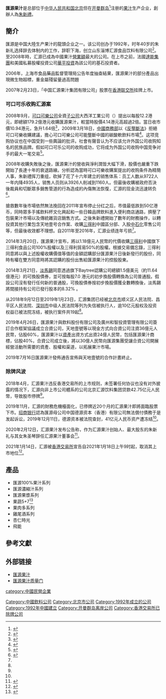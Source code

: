 {{Infobox_Company
| company_name = 匯源果汁
| company_logo = [[File:Huiyuan.png|File:Huiyuan.png]]
| company_type = [[上市公司|上市公司]]
| foundation = 1992年<br>{{CYM}}
| location = {{CHN}}[[北京市|北京市]][[顺义区|顺义区]][[北小营镇|北小营镇]]
| key_people = 董事長：[[朱新禮|朱新禮]]44.6%
| industry = 製造業（果汁）
| num_employees = 30,000人
| products = [[果汁|果汁]]
| revenue = {{profit}} 53.82億元人民幣（2017年）
| homepage = [http://www.huiyuan.com.cn/ 匯源果汁]
}}

'''匯源果汁'''是总部位于[[中华人民共和国|中华人民共和国]][[北京|北京]]但在[[开曼群岛|开曼群岛]]<ref>{{Cite web |url=http://business.sohu.com/20090323/n262949265.shtml |title=存档副本 |accessdate=2009-03-24 |archive-date=2009-03-27 |archive-url=https://web.archive.org/web/20090327050146/http://business.sohu.com/20090323/n262949265.shtml |dead-url=no }}</ref>注册的[[果汁|果汁]]生产企业，創辦人為[[朱新禮|朱新禮]]。

== 簡介 ==
匯源是中国大陸生产果汁的龍頭企业之一。该公司创办于1992年，时年40岁的朱新礼选择辞去体制内的工作，辞职下海，创立山东淄博汇源食品饮料有限公司<ref name=":0">{{Cite web|title=一代“国民品牌”传奇 汇源果汁迎来最后上市日|url=http://finance.sina.com.cn/roll/2021-01-15/doc-ikftssan6381983.shtml|accessdate=2021-01-18|author=中国基金报|date=2021-01-15|format=|publisher=新浪财经|language=zh|archiveurl=https://web.archive.org/web/20210117203042/http://finance.sina.com.cn/roll/2021-01-15/doc-ikftssan6381983.shtml?cref=cj|archivedate=2021-01-18}}</ref>。至2008年時，汇源已成為中國果汁[[營業額|營業額]]最大的公司。在上市之前，法國[[達能集團|達能集團]]和美國私募股權投資公司[[華平投資|華平投資]]為該公司的基石投資者。

2006年，上海市食品藥品監督管理局公告年度抽查結果，匯源果汁的部分產品出現微生物超標，重金屬殘留量過高問題

2007年2月23日，「中国汇源果汁集团有限公司」股票在[[香港联交所|香港联交所]]挂牌上市。

=== 可口可乐收购汇源案 ===
{{主条目|可口可乐收购汇源事件}}
2008年9月，[[可口可樂公司|可口可樂公司]]全資[[子公司|子公司]]大西洋工業公司（{{lang-en|Atlantic Industries}}）提出以每股12.2港元，即總額179.2億港元收購匯源果汁，較當時股價4.14港元高超過2倍。當日收市價10.94港元，急升1.64倍<ref>{{Cite web |url=http://www.xinhuanet.com/food/2019-05/11/c_1124480111.htm |title=匯源果汁案十年 |accessdate=2019-12-14 |archive-date=2019-12-14 |archive-url=https://web.archive.org/web/20191214111631/http://www.xinhuanet.com/food/2019-05/11/c_1124480111.htm |dead-url=no }}</ref>，2009年3月18日，[[中國商務部|中國商務部]]以《[[反壟斷法|反壟斷法]]》拒絕可口可樂收購建議，擔心可口可樂公司可能壟斷中國的碳酸軟飲料市場<ref>{{Cite web |url=http://mnc.people.com.cn/BIG5/54849/69894/133418/index.html |title=商務部禁止可口可樂購匯源，３月或成為鋼材凈進口國 |access-date=2019-12-14 |archive-url=https://web.archive.org/web/20090721183429/http://mnc.people.com.cn/BIG5/54849/69894/133418/index.html |archive-date=2009-07-21 |dead-url=yes }}</ref>。这项竞购协议也在中国受到一些輿論的批评。社會有聲音认为不应该允许外国公司收购知名的民族品牌。假如可口可乐公司的收购成功，它将成为外国公司收购中国竞争对手的最大一笔交易<ref>{{cite news | title=可口可乐求购汇源果汁遭拒绝 | date=Mar 18, 2009 | publisher= | url =http://www.voanews.com/chinese/n2009-03-18-voa38.cfm | work =VOA | pages = | accessdate = 2009-03-18 | language = }}</ref>。

2008年收購失敗後之後，匯源果汁的營收與淨利潤皆大幅下滑，股價也嚴重下跌開始了長達十年的衰退路線。分析認為當時可口可樂收購案提出的收购条件為精簡人事，朱新禮挥刀重组，砍掉了花了十六年建立的销售体系：员工人数从9722人一年内降4935人，销售人员则从3926人削减到1160人。但最後收購被政府否決後裁員和切斷眾多銷售管道的行為造成的內傷無法恢復，汇源的现金流迅速转负<ref name="sing">{{Cite web |url=https://finance.sina.com.cn/chanjing/gsnews/2019-12-13/doc-iihnzahi7187594.shtml |title=新浪-匯源崩盤 |accessdate=2020-02-22 |archive-date=2020-03-25 |archive-url=https://web.archive.org/web/20200325231845/https://finance.sina.com.cn/chanjing/gsnews/2019-12-13/doc-iihnzahi7187594.shtml |dead-url=no }}</ref>。

搶救數年後市場依然無法挽回在2011年宣布停止分红之后，市值最低跌到50亿港币，同時眾多手搖飲料杯文化興起和一些日韓品牌飲料進入便利商店通路，擠壓了包裝果汁市場以及傳統雜貨店銷售方式。之後朱新禮開始了數年的財務操作，以轉投資其他行業包含天地壹号合作案、收購[[三得利|三得利]]中國區分部、入股[[中石化|中石化]]零售公司等，但最後收效都不理想。自2011年至2016年，汇源业绩连年亏损<ref name=":0" />。

2014年3月20日，匯源果汁宣布，將以1.18億元人民幣的代價收購[[三得利|三得利]]中國旗下三得利食品公司100%股權以及三得利貿易50%的股權。根據交易備忘錄，三得利同意將以與上述股權收購價值等值的金額認購部分匯源果汁日後新發行的股份，同時有權在雙方同意時將其認購的股份出售給匯源果汁的控股股東。

2014年3月21日，[[淡马锡控股|淡馬錫]]同意透過旗下Baytree認購公司總額1.5億美元（約11.64億港元）的可換股債券，並可按每股7.0 港元的初步換股價轉換為公司普通股。假設公司沒有發行任何新的普通股，可換股債券按初步換股價獲全數轉換後，淡馬錫將間接持有公司已發行股本的8.32% 。

从2018年9月12日至2019年1月23日，汇源集团已经被[[北京市|北京市]]顺义区人民法院、昌平区人民法院、[[深圳市|深圳市]]中级人民法院等列为失信被执行人，逾10亿元股权及投资权益已被法院冻结，被执行案件共19起<ref name="sing" />。

2019年4月26日，匯源果汁與{{link-en|天地壹號|Tiandi No.1 Beverage}}飲料股份有限公司及廣州和智投資管理有限公司簽訂合作框架協議成立合資公司，天地壹號等以現金方式向合資公司注資36億元人民幣，佔股60%，匯源果汁以[[資產|資產]]出資方式出資24億人民幣，包括匯源果汁商標，佔股40%，合資公司成立後，將以30億人民幣向匯源集團受讓合資公司開展經營活動所需要的資產、股權和渠道，以拓展果汁市場。

2019年7月16日匯源果汁發佈通告宣佈與天地壹號的合作計晝終止。

=== 除牌风波 ===
2018年4月，汇源果汁违反香港交易所的上市规则，未签署任何协议也没有对外披露的情况下，汇源向非上市公司體系的公司北京汇源饮料集团贷款42.75亿元人民幣，导致股市停牌<ref name=":0" />。

2019年11月，汇源的財務危機檯面化，已停牌近20个月的汇源果汁即將面臨股票下市。[[招商银行|招商银行]]認為匯源母公司中国德源资本（香港）有限公司無法償付債務于是发起诉讼，2019年12月11日，德源资本被法院查封，41亿元人民币资产遭冻结<ref name=":0" />。

2020年2月12日，汇源果汁发布公告称，作为汇源果汁创始人、最大股东的朱新礼与其女朱圣琴辞任汇源果汁董事会<ref>{{Cite web|title=人事地震：朱新礼父女退出董事会 汇源果汁何去何从|url=https://finance.sina.com.cn/roll/2020-02-13/doc-iimxxstf0985468.shtml|accessdate=2021-01-18|author=经济观察网|date=2020-02-13|format=|publisher=新浪财经|language=zh|archiveurl=https://web.archive.org/web/20210117201619/https://finance.sina.com.cn/roll/2020-02-13/doc-iimxxstf0985468.shtml|archivedate=2021-01-18}}</ref>。

2021年1月14日，汇源被[[香港交易所|香港交易所]]宣告自2021年1月18日上午9时起，取消其上市地位<ref>{{Cite web|title=汇源正式退市！朱新礼告别资本市场|url=https://finance.ifeng.com/c/836UdvIigvl|accessdate=2021-01-18|author=野马财经|date=2021-01-17|format=|publisher=凤凰网财经|language=zh|archiveurl=https://web.archive.org/web/20210117200411/https://finance.ifeng.com/c/836UdvIigvl|archivedate=2021-01-18}}</ref>。

== 產品 ==
*匯源100%果汁系列
*匯源濃縮汁系列
*匯源果漿系列
*果蔬5+7<ref>{{Cite_web |url=http://huiyuan.com.cn/index.html |title=汇源 |department= |website= |series= |publisher=汇源 |location=北京 |page=1 |at= |language=zh-Hans |script-title= |trans-title= |type= |format=html |arxiv= |asin= |bibcode= |doi= |doi-broken-date= |archive-url=https://web.archive.org/web/20150509031015/http://huiyuan.com.cn/index.html |archive-date=2015-05-09 |dead-url=yes |access-date= |quote= |ref= |postscript= |subscription= |registration= }}</ref>
*果肉多系列
*雞尾酒系列
*杏仁時光
*飛能

==參考文獻==
<div class="references-small">
<references />
</div>

==外部链接==
*[http://www.huiyuan.com.cn/ 匯源果汁]{{Wayback|url=http://www.huiyuan.com.cn/ |date=20080219142445 }}
*[http://finance.sina.com.cn/focus/Foodsey/index.shtml 匯源果汁质量门] {{Wayback|url=http://finance.sina.com.cn/focus/Foodsey/index.shtml |date=20190520231306 }}

[[Category:中國飲料公司|Category:中國飲料公司]]
[[category:中國民營企業|category:中國民營企業]]
[[Category:北京市公司|Category:北京市公司]]
[[Category:1992年成立的公司|Category:1992年成立的公司]]
[[Category:1992年中國建立|Category:1992年中國建立]]
[[Category:开曼群岛离岸公司|Category:开曼群岛离岸公司]]
[[Category:香港交易所已除牌公司|Category:香港交易所已除牌公司]]